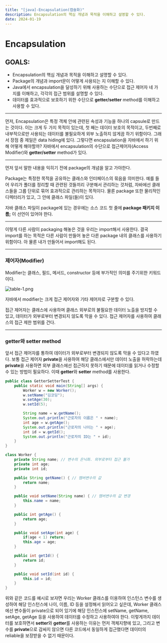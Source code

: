```yaml
---
title: "[java]-Encapsulation(캡슐화)"
description: Encapsulation의 핵심 개념과 목적을 이해하고 설명할 수 있다.
date: 2024-01-19
---
```




# Encapsulation

## GOALS:

- Encapsulation의 핵심 개념과 목적을 이해하고 설명할 수 있다.
- Package의 개념과 import문이 어떻게 사용되는 지 이해할 수 있다.
- Java에서 encapsulation을 달성하기 위해 사용하는 수단으로
접근 제어자 네 가지를 이해하고, 각각의 접근 범위를 설명할 수 있다.
- 데이터를 효과적으로 보호하기 위한 수단으로 **getter/setter** method를 이해하고 사용할 수 있다.

---

 먼저, Encapsulation은 특정 객체 안에 관련된 속성과 기능을 하나의 capsule로 만드는 것이다. 이는 크게 두 가지 목적이 있는데, 첫 째는 데이터 보호의 목적이고, 두번째로 내부적으로만 사용되는 데이터를 불필요하게 외부 노출하지 않게끔 하기 위함이다. 그래서 장점 중 제일은 data hiding에 있다. 
 그렇다면 encapsulation을 자바에서 하기 위해 어떻게 해야할까?
자바에서 encapsulation의 수단으로 접근제어자(Access Modifier)와 **getter/setter** method가 있다.

---

 먼저 앞서 말한 내용을 익히기 전에 package의 개념을 알고 가야한다.

 Package는 특정한 목적을 공유하는 클래스와 인터페이스의 묶음을 의미한다. 예를 들어 우리가 폴더를 정리할 때 관련된 것들끼리 구분해서 관리하는 것처럼, 자바에선 클래스들을 그룹 단위로 묶어 효과적으로 관리하는 목적이다. 물론 package 또한 물리적인 디렉터리가 있고, 그 안에 클래스 파일(들)이 있다. 

 자바 클래스 파일이 package에 있는 경우에는 소스 코드 첫 줄에
**package 패키지 이름;** 이 선언이 있어야 한다.

---

 이렇게 다른 사람이 packaging 해놓은 것을 우리는 import해서 사용한다. 결국 import를 하는 목적은 다른 사람이 만들어 놓은 다른 package 내의 클래스를 사용하기 위함이다. 아 물론 내가 만들어서 import해도 된다.

---

### 제어자(Modifier)

Modifier는 클래스, 필드, 메서드, constructor 등에 부가적인 의미를 주기위한 키워드이다.

![table-1.png](https://github.com/Sniij/chomanki.com/blob/main/content/blog/java-oop-encapsulation\table-1.png?raw=true)


자바에서 modifier는 크게 접근 제어자와 기타 제어자로 구분할 수 있다.

접근 제어자는 클래스에 사용하며 클래스 외부로의 불필요한 데이터 노출을 방지할 수 있고, 데이터가 외부로부터 변경되지 않도록 막을 수 있다. 접근 제어자를 사용하여 클래스의 접근 제한 범위를 건다.

---

### **getter**와 **setter** method

앞서 접근 제어자를 통하여 데이터가 외부로부터 변경되지 않도록 막을 수 있다고 하였다. 보통 접근 제어자 **private**을 사용하여 해당 클래스에서만 데이터 노출을 허락하는데 **private**을 사용하면 외부 클래스에선 접근하지 못하기 때문에 데이터를 읽거나 수정할 수 있는 방법이 필요하다. 이때  **getter**와 **setter** method를 사용한다.

```java
public class GetterSetterTest {
    public static void main(String[] args) {
        Worker w = new Worker();
        w.setName("김코딩");
        w.setAge(30);
        w.setId(5);

        String name = w.getName();
        System.out.println("근로자의 이름은 " + name);
        int age = w.getAge();
        System.out.println("근로자의 나이는 " + age);
        int id = w.getId();
        System.out.println("근로자의 ID는 " + id);
    }
}

class Worker {
    private String name; // 변수의 은닉화. 외부로부터 접근 불가
    private int age;
    private int id;

    public String getName() { // 멤버변수의 값 
        return name;
    }

    public void setName(String name) { // 멤버변수의 값 변경
        this.name = name;
    }

    public int getAge() {
        return age;
    }

    public void setAge(int age) {
        if(age < 1) return;
        this.age = age;
    }

    public int getId() {
        return id;
    }

    public void setId(int id) {
        this.id = id;
    }
}
```

위와 같은 코드를 예시로 보자면 우리는 Worker 클래스를 이용하여 인스턴스 변수를 생성하여 해당 인스턴스에 나이, 이름, ID 등을 설정해서 읽어오고 싶은데, Worker 클래스에선 변수들이 private으로 되어 있기에 해당 인스턴스에 setName, getName, setAge, getAge 등을 사용하여 데이터를 수정하고 사용하여야 한다. 이렇게까지 데이터를 보호하면서 **setter**와 **getter**를 사용하는 이유는 먼저 객체지향에 있고, 그리고 변수를 **private**으로 감싸지 않으면 다른 코드에서 동일하게 접근했다면 데이터의 reliable을 보장받을 수 없기 때문이다.